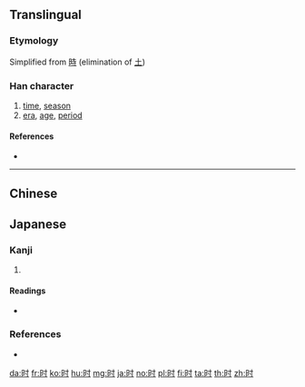 {{also|時}}
==Translingual==
{{stroke order|strokes=7}}
{{stroke order|type=animate}}

===Etymology===
Simplified from [[時]] (elimination of [[土]])

===Han character===
{{Han char|rn=72|rad=日|as=03|sn=7|four=|canj=ADI|ids=⿰日寸}}

# [[time]], [[season]]
# [[era]], [[age]], [[period]]

====References====
* {{Han ref|kx=0490.221|dkj=13772|dj=0851.220|hdz=21487.020|uh=65F6|ud=26102}}

----

==Chinese==
{{zh-see|時}}

==Japanese==

===Kanji===
{{ja-kanji|grade=|rs=日03}}

# {{alternative form of|時|lang=ja}}

====Readings====
* {{ja-readings
|goon=[[じ]] (ji)
|kanon=[[し]] (shi)
|kun=[[とき]] (toki), [[これ]] (kore)}}

===References===
* {{R:Koseki Moji|154790}}

[[da:时]]
[[fr:时]]
[[ko:时]]
[[hu:时]]
[[mg:时]]
[[ja:时]]
[[no:时]]
[[pl:时]]
[[fi:时]]
[[ta:时]]
[[th:时]]
[[zh:时]]